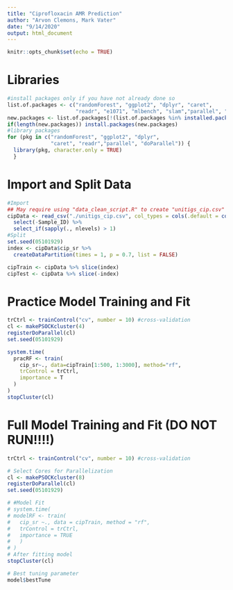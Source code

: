 ```yaml
---
title: "Ciprofloxacin AMR Prediction"
author: "Arvon Clemons, Mark Vater"
date: "9/14/2020"
output: html_document
---
```


```r
knitr::opts_chunk$set(echo = TRUE)
```

# Libraries
```r
#install packages only if you have not already done so 
list.of.packages <- c("randomForest", "ggplot2", "dplyr", "caret",
                      "readr", "e1071", "mlbench", "slam","parallel", "doParallel")
new.packages <- list.of.packages[!(list.of.packages %in% installed.packages()[,"Package"])]
if(length(new.packages)) install.packages(new.packages)
#library packages
for (pkg in c("randomForest", "ggplot2", "dplyr",
              "caret", "readr","parallel", "doParallel")) {
  library(pkg, character.only = TRUE)
  }
```

# Import and Split Data
```r
#Import
## May require using "data_clean_script.R" to create "unitigs_cip.csv" in local directory
cipData <- read_csv("./unitigs_cip.csv", col_types = cols(.default = col_factor(NULL))) %>% 
  select(-Sample_ID) %>% 
  select_if(sapply(., nlevels) > 1)
#Split
set.seed(05101929)
index <- cipData$cip_sr %>% 
  createDataPartition(times = 1, p = 0.7, list = FALSE)

cipTrain <- cipData %>% slice(index)
cipTest <- cipData %>% slice(-index)

```

# Practice Model Training and Fit
```r
trCtrl <- trainControl("cv", number = 10) #cross-validation
cl <- makePSOCKcluster(4)
registerDoParallel(cl)
set.seed(05101929)

system.time(
  pracRF <- train(
    cip_sr~., data=cipTrain[1:500, 1:3000], method="rf",
    trControl = trCtrl,
    importance = T
  )
)
stopCluster(cl)

```

# Full Model Training and Fit (DO NOT RUN!!!!)
```r
trCtrl <- trainControl("cv", number = 10) #cross-validation

# Select Cores for Parallelization
cl <- makePSOCKcluster(8)
registerDoParallel(cl)
set.seed(05101929)

# #Model Fit
# system.time(
# modelRF <- train(
#   cip_sr ~., data = cipTrain, method = "rf",
#   trControl = trCtrl,
#   importance = TRUE
#   )
# )
# After fitting model
stopCluster(cl)

# Best tuning parameter
model$bestTune
```
